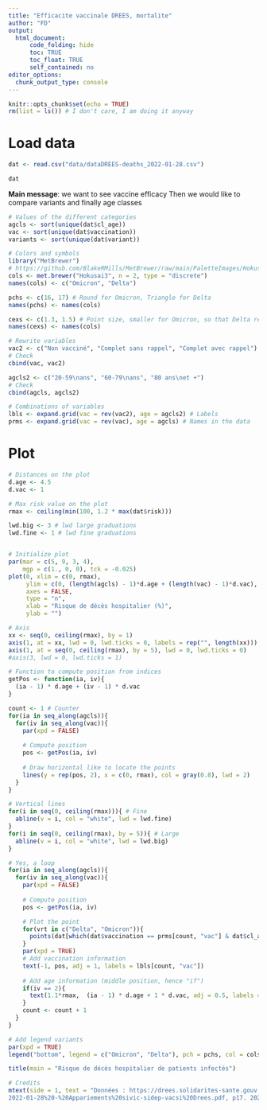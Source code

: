 ```yaml
---
title: "Efficacite vaccinale DREES, mortalite"
author: "FD"
output: 
  html_document: 
      code_folding: hide
      toc: TRUE
      toc_float: TRUE
      self_contained: no
editor_options:
  chunk_output_type: console
---
```



```r
knitr::opts_chunk$set(echo = TRUE)
rm(list = ls()) # I don't care, I am doing it anyway
```


# Load data

```r
dat <- read.csv("data/dataDREES-deaths_2022-01-28.csv")

dat
```

**Main message**: we want to see vaccine efficacy
Then we would like to compare variants
and finally age classes


```r
# Values of the different categories
agcls <- sort(unique(dat$cl_age))
vac <- sort(unique(dat$vaccination))
variants <- sort(unique(dat$variant))
```

```r
# Colors and symbols
library("MetBrewer")
# https://github.com/BlakeRMills/MetBrewer/raw/main/PaletteImages/Hokusai3.png
cols <- met.brewer("Hokusai3", n = 2, type = "discrete")
names(cols) <- c("Omicron", "Delta")

pchs <- c(16, 17) # Round for Omicron, Triangle for Delta
names(pchs) <- names(cols)

cexs <- c(1.3, 1.5) # Point size, smaller for Omicron, so that Delta remains visible behind
names(cexs) <- names(cols)
```

```r
# Rewrite variables
vac2 <- c("Non vacciné", "Complet sans rappel", "Complet avec rappel")
# Check 
cbind(vac, vac2)

agcls2 <- c("20-59\nans", "60-79\nans", "80 ans\net +")
# Check
cbind(agcls, agcls2)

# Combinations of variables
lbls <- expand.grid(vac = rev(vac2), age = agcls2) # Labels
prms <- expand.grid(vac = rev(vac), age = agcls) # Names in the data
```

# Plot

```r
# Distances on the plot
d.age <- 4.5
d.vac <- 1

# Max risk value on the plot
rmax <- ceiling(min(100, 1.2 * max(dat$risk))) 

lwd.big <- 3 # lwd large graduations
lwd.fine <- 1 # lwd fine graduations


# Initialize plot
par(mar = c(5, 9, 3, 4), 
    mgp = c(1., 0, 0), tck = -0.025)
plot(0, xlim = c(0, rmax), 
     ylim = c(0, (length(agcls) - 1)*d.age + (length(vac) - 1)*d.vac), 
     axes = FALSE, 
     type = "n", 
     xlab = "Risque de décès hospitalier (%)", 
     ylab = "")

# Axis
xx <- seq(0, ceiling(rmax), by = 1)
axis(1, at = xx, lwd = 0, lwd.ticks = 0, labels = rep("", length(xx)))
axis(1, at = seq(0, ceiling(rmax), by = 5), lwd = 0, lwd.ticks = 0)
#axis(3, lwd = 0, lwd.ticks = 1)

# Function to compute position from indices
getPos <- function(ia, iv){
  (ia - 1) * d.age + (iv - 1) * d.vac
}

count <- 1 # Counter
for(ia in seq_along(agcls)){
  for(iv in seq_along(vac)){
    par(xpd = FALSE)
    
    # Compute position
    pos <- getPos(ia, iv)
    
    # Draw horizontal like to locate the points
    lines(y = rep(pos, 2), x = c(0, rmax), col = gray(0.8), lwd = 2)
  }
}

# Vertical lines
for(i in seq(0, ceiling(rmax))){ # Fine
  abline(v = i, col = "white", lwd = lwd.fine)
}
for(i in seq(0, ceiling(rmax), by = 5)){ # Large
  abline(v = i, col = "white", lwd = lwd.big)
}

# Yes, a loop
for(ia in seq_along(agcls)){
  for(iv in seq_along(vac)){
    par(xpd = FALSE)
    
    # Compute position
    pos <- getPos(ia, iv)

    # Plot the point
    for(vrt in c("Delta", "Omicron")){
      points(dat[which(dat$vaccination == prms[count, "vac"] & dat$cl_age == prms[count, "age"] & dat$variant == vrt), "risk"], pos, col = cols[vrt], pch = pchs[vrt], cex = cexs[vrt])
    }
    par(xpd = TRUE)
    # Add vaccination information
    text(-1, pos, adj = 1, labels = lbls[count, "vac"])
    
    # Add age information (middle position, hence "if")
    if(iv == 2){
      text(1.1*rmax,  (ia - 1) * d.age + 1 * d.vac, adj = 0.5, labels = lbls[count, "age"], cex = 1.2)
    }
    count <- count + 1
  }
}

# Add legend variants
par(xpd = TRUE)
legend("bottom", legend = c("Omicron", "Delta"), pch = pchs, col = cols, pt.cex = cexs, horiz = TRUE, inset = c(-0.65, -0.25), bty = "n")

title(main = "Risque de décès hospitalier de patients infectés")

# Credits
mtext(side = 1, text = "Données : https://drees.solidarites-sante.gouv.fr/sites/default/files/2022-01/
2022-01-28%20-%20Appariements%20sivic-sidep-vacsi%20Drees.pdf, p17. 2021-12-20 -- 2022-01-23.", family  = "mono", cex = 0.5, line = 3.5, adj = 0, col = gray(0.4))
```


